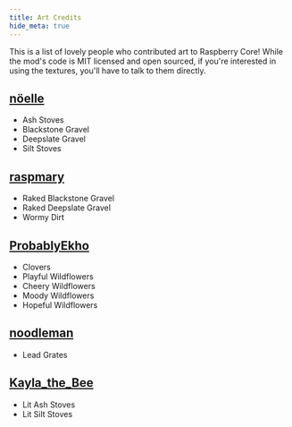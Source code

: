 ```yaml
---
title: Art Credits
hide_meta: true
---
```


This is a list of lovely people who contributed art to Raspberry Core! While the mod's code is MIT licensed and
open sourced, if you're interested in using the textures, you'll have to talk to them directly.

## [nöelle](https://modrinth.com/user/noelledotjpg)

- Ash Stoves
- Blackstone Gravel
- Deepslate Gravel
- Silt Stoves

## [raspmary](https://www.curseforge.com/members/raspmary/projects)

- Raked Blackstone Gravel
- Raked Deepslate Gravel
- Wormy Dirt

## [ProbablyEkho](https://bsky.app/profile/probablyekho.bsky.social)

- Clovers
- Playful Wildflowers
- Cheery Wildflowers
- Moody Wildflowers
- Hopeful Wildflowers

## [noodleman](https://bsky.app/profile/did:plc:7esfoz6tuu22avv4m6zxwt25)

- Lead Grates

## [Kayla_the_Bee](https://modrinth.com/user/Kayla_the_Bee)

- Lit Ash Stoves
- Lit Silt Stoves
